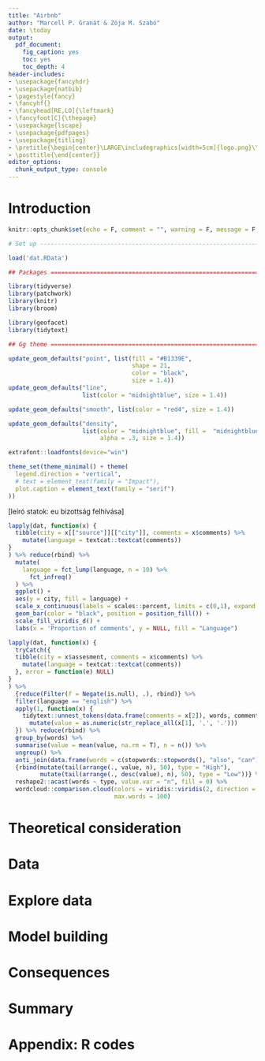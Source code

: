 ```yaml
---
title: "Airbnb"
author: "Marcell P. Granát & Zója M. Szabó"
date: \today
output: 
  pdf_document: 
    fig_caption: yes
    toc: yes
    toc_depth: 4
header-includes:
- \usepackage{fancyhdr}
- \usepackage{natbib}
- \pagestyle{fancy}
- \fancyhf{}
- \fancyhead[RE,LO]{\leftmark}
- \fancyfoot[C]{\thepage}
- \usepackage{lscape}
- \usepackage{pdfpages}
- \usepackage{titling}
- \pretitle{\begin{center}\LARGE\includegraphics[width=5cm]{logo.png}\\[\bigskipamount]}
- \posttitle{\end{center}}
editor_options: 
  chunk_output_type: console
---
```


\pagebreak

\begin{abstract}
Here is the abstract.
\end{abstract}

\pagebreak

# Introduction

```r
knitr::opts_chunk$set(echo = F, comment = "", warning = F, message = F, cache = T, dev = "cairo_pdf", error = T)
```

```r
# Set up --------------------------------------------------------------------------------

load('dat.RData')

## Packages ============================================================================= 

library(tidyverse)
library(patchwork)
library(knitr)
library(broom)

library(geofacet)
library(tidytext)

## Gg theme =============================================================================

update_geom_defaults("point", list(fill = "#B1339E", 
                                   shape = 21, 
                                   color = "black", 
                                   size = 1.4))
update_geom_defaults("line", 
                     list(color = "midnightblue", size = 1.4))

update_geom_defaults("smooth", list(color = "red4", size = 1.4))

update_geom_defaults("density", 
                     list(color = "midnightblue", fill =  "midnightblue",
                          alpha = .3, size = 1.4))

extrafont::loadfonts(device="win")

theme_set(theme_minimal() + theme(
  legend.direction = "vertical",
  # text = element_text(family = "Impact"),
  plot.caption = element_text(family = "serif")
))

```


[leíró statok: eu bizottság felhívása]

```r
lapply(dat, function(x) {
  tibble(city = x[["source"]][["city"]], comments = x$comments) %>% 
    mutate(language = textcat::textcat(comments))
}
) %>% reduce(rbind) %>% 
  mutate(
    language = fct_lump(language, n = 10) %>% 
      fct_infreq()
  ) %>% 
  ggplot() +
  aes(y = city, fill = language) +
  scale_x_continuous(labels = scales::percent, limits = c(0,1), expand = c(0,0)) +
  geom_bar(color = "black", position = position_fill()) +
  scale_fill_viridis_d() +
  labs(x = 'Proportion of comments', y = NULL, fill = "Language")
```

\pagebreak

```r
lapply(dat, function(x) { 
  tryCatch({
  tibble(city = x$assesment, comments = x$comments) %>% 
    mutate(language = textcat::textcat(comments))
  }, error = function(e) NULL)
}
) %>% 
  {reduce(Filter(f = Negate(is.null), .), rbind)} %>% 
  filter(language == "english") %>% 
  apply(1, function(x) {
    tidytext::unnest_tokens(data.frame(comments = x[2]), words, comments, to_lower = T) %>% 
      mutate(value = as.numeric(str_replace_all(x[1], ',', '.')))
  }) %>% reduce(rbind) %>% 
  group_by(words) %>% 
  summarise(value = mean(value, na.rm = T), n = n()) %>% 
  ungroup() %>% 
  anti_join(data.frame(words = c(stopwords::stopwords(), "also", "can"))) %>% 
  {rbind(mutate(tail(arrange(., value, n), 50), type = "High"), 
         mutate(tail(arrange(., desc(value), n), 50), type = "Low"))} %>% 
  reshape2::acast(words ~ type, value.var = "n", fill = 0) %>%
  wordcloud::comparison.cloud(colors = viridis::viridis(2, direction = -1 , end = .7),
                              max.words = 100)
```


# Theoretical consideration

# Data

# Explore data

# Model building

# Consequences

# Summary

\pagebreak

\nocite{*}
\bibliography{airbnb-research}
\bibliographystyle{agsm}

\pagebreak

# Appendix: R codes

```r
```